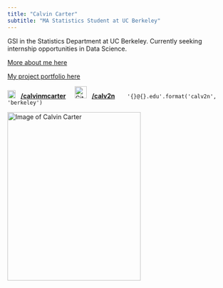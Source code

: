 ```yaml
---
title: "Calvin Carter"
subtitle: "MA Statistics Student at UC Berkeley"
---
```


GSI in the Statistics Department at UC Berkeley. Currently seeking internship opportunities in Data Science.

[More about me here <i class="bi bi-arrow-up-right-circle-fill"></i> ](about.qmd)

[My project portfolio here <i class="bi bi-arrow-up-right-circle-fill"></i> ](projects.qmd)

<img src="https://upload.wikimedia.org/wikipedia/commons/c/ca/LinkedIn_logo_initials.png" alt="LinkedIn logo" width="18" height="18"> &nbsp;
<a href="https://www.linkedin.com/in/calvinmcarter" target="_blank" text><strong>/calvinmcarter</strong></a> &nbsp; &nbsp; 
<img src="https://github.githubassets.com/images/modules/logos_page/GitHub-Mark.png" alt="GitHub Logo" width="27" height="27"> &nbsp; <a href=https://www.github.com/calv2n target="_blank" text><strong>/calv2n</strong></a> &nbsp; &nbsp;
<link rel="stylesheet" href="https://cdnjs.cloudflare.com/ajax/libs/font-awesome/4.7.0/css/font-awesome.min.css">
<i class="fa fa-envelope" style="font-size:20px"></i> &nbsp; `'{}@{}.edu'.format('calv2n', 'berkeley')`

<img src="pages/SSP_26.jpg" alt="Image of Calvin Carter" width="299" height="378"/>